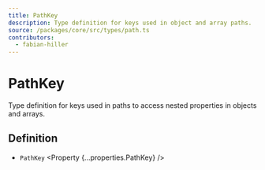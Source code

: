 ```yaml
---
title: PathKey
description: Type definition for keys used in object and array paths.
source: /packages/core/src/types/path.ts
contributors:
  - fabian-hiller
---
```



# PathKey

Type definition for keys used in paths to access nested properties in objects and arrays.

## Definition

- `PathKey` <Property {...properties.PathKey} />
